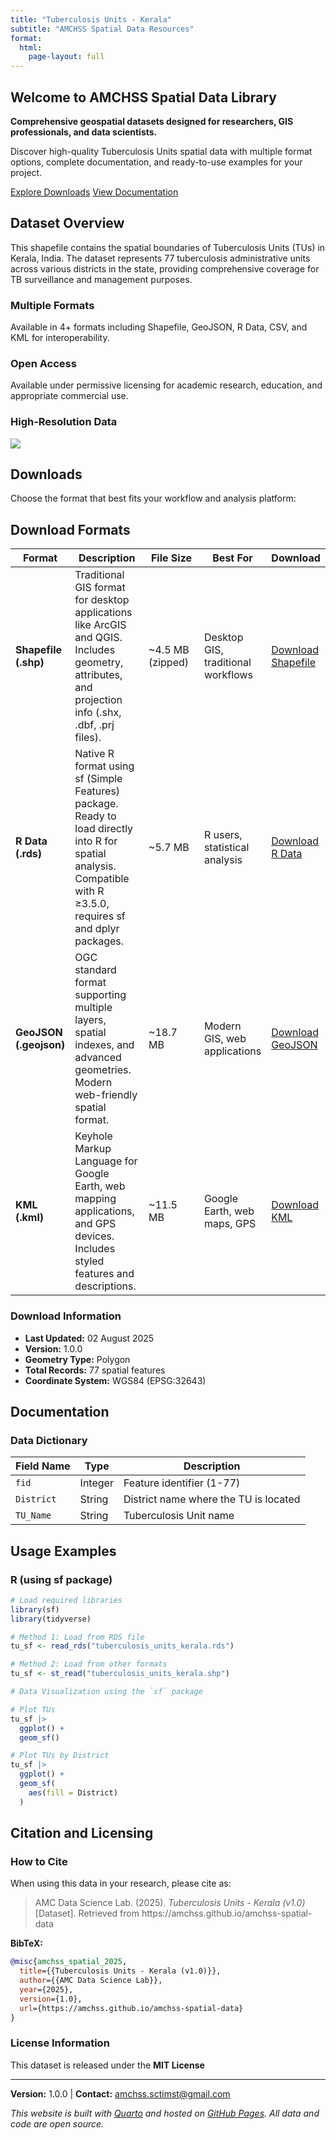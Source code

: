 ```yaml
---
title: "Tuberculosis Units - Kerala"
subtitle: "AMCHSS Spatial Data Resources"
format:
  html:
    page-layout: full
---
```


::: hero-section
# Welcome to AMCHSS Spatial Data Library

**Comprehensive geospatial datasets designed for researchers, GIS professionals, and data scientists.**

Discover high-quality Tuberculosis Units spatial data with multiple format options, complete documentation, and ready-to-use examples for your project.

[Explore Downloads](#downloads){.btn .btn-primary .btn-lg .me-3} [View Documentation](#documentation){.btn .btn-outline-secondary .btn-lg}
:::

## Dataset Overview {#overview}

This shapefile contains the spatial boundaries of Tuberculosis Units (TUs) in Kerala, India. The dataset represents 77 tuberculosis administrative units across various districts in the state, providing comprehensive coverage for TB surveillance and management purposes.

::::::: features-grid
::: feature-card
### <i class="fas fa-code-branch"></i> Multiple Formats

Available in 4+ formats including Shapefile, GeoJSON, R Data, CSV, and KML for interoperability.
:::

::: feature-card
### <i class="fas fa-creative-commons"></i> Open Access

Available under permissive licensing for academic research, education, and appropriate commercial use.
:::

::: feature-card
### <i class="fas fa-database"></i> High-Resolution Data
![](TU_map.png)
:::

:::::::

## Downloads {#downloads}

Choose the format that best fits your workflow and analysis platform:

## Download Formats

| Format | Description | File Size | Best For | Download |
|--------|-------------|-----------|----------|----------|
| **Shapefile (.shp)** | Traditional GIS format for desktop applications like ArcGIS and QGIS. Includes geometry, attributes, and projection info (.shx, .dbf, .prj files). | ~4.5 MB (zipped) | Desktop GIS, traditional workflows | [Download Shapefile](https://amchss.github.io/amchss-spatial-data/data/tuberculosis_units_kerala.zip) |
| **R Data (.rds)** | Native R format using sf (Simple Features) package. Ready to load directly into R for spatial analysis. Compatible with R ≥3.5.0, requires sf and dplyr packages. | ~5.7 MB | R users, statistical analysis | [Download R Data](https://amchss.github.io/amchss-spatial-data/data/tuberculosis_units_kerala.rds) |
| **GeoJSON (.geojson)** | OGC standard format supporting multiple layers, spatial indexes, and advanced geometries. Modern web-friendly spatial format. | ~18.7 MB | Modern GIS, web applications | [Download GeoJSON](https://amchss.github.io/amchss-spatial-data/data/tuberculosis_units_kerala.geojson) |
| **KML (.kml)** | Keyhole Markup Language for Google Earth, web mapping applications, and GPS devices. Includes styled features and descriptions. | ~11.5 MB | Google Earth, web maps, GPS | [Download KML](https://amchss.github.io/amchss-spatial-data/data/tuberculosis_units_kerala.kml) |

::: download-info
### Download Information

-   **Last Updated:** 02 August 2025
-   **Version:** 1.0.0
-   **Geometry Type:** Polygon
-   **Total Records:** 77 spatial features
-   **Coordinate System:** WGS84 (EPSG:32643)
:::

## Documentation {#documentation}

### Data Dictionary

| Field Name | Type    | Description                           |
|------------|---------|---------------------------------------|
| `fid`      | Integer | Feature identifier (1-77)             |
| `District` | String  | District name where the TU is located |
| `TU_Name`  | String  | Tuberculosis Unit name                |

## Usage Examples {#examples}

### R (using sf package)

``` r
# Load required libraries
library(sf)
library(tidyverse)

# Method 1: Load from RDS file
tu_sf <- read_rds("tuberculosis_units_kerala.rds")

# Method 2: Load from other formats
tu_sf <- st_read("tuberculosis_units_kerala.shp")

# Data Visualization using the `sf` package

# Plot TUs
tu_sf |> 
  ggplot() +
  geom_sf()

# Plot TUs by District  
tu_sf |> 
  ggplot() +
  geom_sf(
    aes(fill = District)
  )

```

## Citation and Licensing {#licensing}

### How to Cite

When using this data in your research, please cite as:

> AMC Data Science Lab. (2025). *Tuberculosis Units - Kerala (v1.0)* \[Dataset\]. Retrieved from https://amchss.github.io/amchss-spatial-data

**BibTeX:**

``` bibtex
@misc{amchss_spatial_2025,
  title={{Tuberculosis Units - Kerala (v1.0)}},
  author={{AMC Data Science Lab}},
  year={2025},
  version={1.0},
  url={https://amchss.github.io/amchss-spatial-data}
}
```

### License Information

This dataset is released under the **MIT License**

------------------------------------------------------------------------

::: footer-info
**Version:** 1.0.0 \| **Contact:** [amchss.sctimst\@gmail.com](mailto:amchss.sctimst@gmail.com)

*This website is built with [Quarto](https://quarto.org/) and hosted on [GitHub Pages](https://pages.github.com/). All data and code are open source.*
:::
